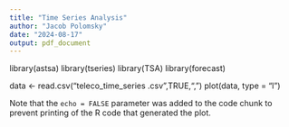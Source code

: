---
title: "Time Series Analysis"
author: "Jacob Polomsky"
date: "2024-08-17"
output: pdf_document
---
library(astsa)
library(tseries)
library(TSA)
library(forecast)

data <- read.csv("teleco_time_series .csv",TRUE,",")
plot(data, type = "l")

Note that the `echo = FALSE` parameter was added to the code chunk to prevent printing of the R code that generated the plot.
